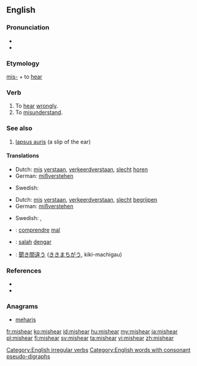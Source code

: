 ==English==

===Pronunciation===
* {{IPA|/ˈmɪshiɾ/}}
* {{rhymes|ɪə(r)}}

===Etymology===
[[mis-]] + to [[hear]]

===Verb===
{{en-verb|mishears|mishearing|misheard}}

# To [[hear]] [[wrongly]].
# To [[misunderstand]].

===See also===

# [[lapsus auris]] (a slip of the ear)

====Translations====
{{trans-top|to hear wrongly}}
* Dutch: [[mis]] [[verstaan]], [[verkeerd]][[ verstaan]], [[slecht]] [[horen]]
* German: [[mißverstehen]]
{{trans-mid}}
* Swedish: {{t-|sv|missuppfatta}}
{{trans-bottom}}

{{trans-top|to understand wrongly}}
* Dutch: [[mis]] [[verstaan]], [[verkeerd]][[ verstaan]], [[slecht]] [[begrijpen]]
* German: [[mißverstehen]]
{{trans-mid}}
* Swedish: {{t-|sv|missuppfatta}}, {{t+|sv|missförstå}}
{{trans-bottom}}

{{checktrans-top}}
* {{ttbc|fr}}: [[comprendre]] [[mal]]
* {{ttbc|id}}: [[salah]] [[dengar]]
{{trans-mid}}
* {{ttbc|ja}}: [[聞き間違う]] ([[ききまちがう]], kiki-machigau)
{{trans-bottom}}

===References===
* {{R:Century 1911}}
* {{R:Webster 1913}}

===Anagrams===
* [[meharis#English|meharis]]

[[Category:English irregular verbs]]
[[Category:English words with consonant pseudo-digraphs]]

[[fr:mishear]]
[[ko:mishear]]
[[id:mishear]]
[[hu:mishear]]
[[my:mishear]]
[[ja:mishear]]
[[pl:mishear]]
[[fi:mishear]]
[[sv:mishear]]
[[ta:mishear]]
[[vi:mishear]]
[[zh:mishear]]